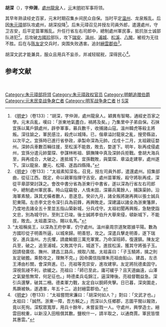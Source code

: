 '''胡深'''（{{bd|1315年||1367年|catIdx=H}}），字'''仲淵'''，[[處州|處州]][[龍泉|龍泉]]人，[[元|元]]末[[明|明]]初军事将领。

其早年熟读经史百家，元末时期召集乡间民众自保。当时平定[[温州|温州]]、龙泉叛乱。后因[[朱元璋|朱元璋]]部队攻處州，胡深投降<ref>《[[明史|明史]]》（卷133）：“胡深，字仲淵，處州龍泉人。穎異有智略，通經史百家之學。元末兵亂，嘆曰：「浙東地氣盡白，禍將及矣。」乃集里中子弟自保。石抹宜孫以萬戶鎮處州，辟參軍事，募兵數千，收捕諸山寇。溫州韓虎等殺主將叛。深往諭之，軍民感泣，殺虎以城降。已，偕章溢討龍泉之亂，搜旁縣盜，以次平之。宜孫時已進行省參政，承製命深為元帥。戊戌十二月，太祖親征婺州。深帥兵車數百輛往援，至松溪不能救，敗去，婺遂下。明年，耿再成侵處州，宜孫分遣元帥葉琛、參謀林彬祖、鎮撫陳中真及深帥兵拒戰。會胡大海兵至，與再成合，大破之，進抵城下。宜孫戰敗，與葉琛、章溢走建寧，處州遂下。深以龍泉、慶元、松陽、遂昌四縣降。”</ref>。后朱元璋召见并授左司員外郎，遣還處州，守卫吉安，后平定苗軍叛乱。升任行省左右司郎中，總制處州軍民事，抵抗张士诚部队进犯<ref>《[[明史|明史]]》（卷133）：“太祖素知深名，召見，授左司員外郎，遣還處州。招集部曲，從征江西。既定，命以親軍指揮守吉安。處州苗軍叛，殺守將耿再成，深從平章邵榮討誅之。會改中書分省為浙東行中書省，遂以深為行省左右司郎中，總制處州軍民事。時山寇竊發，人情未固，深募兵萬餘人，捕誅渠帥。沿海軍素驍，誅其尤橫者數人，患遂息。癸卯九月，諸全叛將謝再興以張士誠兵犯東陽。左丞李文忠令深引兵為前鋒，再興敗走。深建議以諸全為浙東籓屏，乃度地去諸全五十里並五指山築新城，分兵戍守。太祖初聞再興叛，急馳使詣文忠，別為城守計。至則工已竣。後士誠將李伯升大舉來侵，頓新城下，不能拔，敗去。太祖嘉深功，賜以名馬。”</ref>。后攻破[[方國珍|方國珍]]部队，攻下[[瑞安|瑞安]]、[[溫州|溫州]]、[[浦城|浦城]]、[[松溪|松溪]]、[[八閩|八閩]]，被视为无往不胜。后在与[[陈友定|陈友定]]交兵时，突围失败遇害。追封[[明朝郡公、郡侯、郡伯、縣子、縣男列表|縉雲郡伯]]<ref>“太祖稱吳王，以深為王府參軍，仍守處州。溫州豪周宗道聚眾據平陽。數為方國珍從子明善所逼，以城來歸。明善怒，攻之。深遣兵擊走明善，遂下瑞安，進兵溫州。方氏懼，請歲輸銀三萬充軍實。乃命深班師，復還鎮。陳友定兵至，破之，追至浦城，又敗其守兵，城遂下。進拔松溪，獲其守將張子玉。因請發廣信、撫州、建昌三路兵，規取八閩。太祖喜曰：「子玉驍將，擒之則友定破膽。乘勢攻之，理無不克。」因命廣信指揮朱亮祖由鉛山、建昌，左丞王溥由杉關，會深齊進。已，亮祖等克崇安，進攻建寧。友定將阮德柔固守。深視氛祲不利，欲緩之。亮祖曰：「師已至此，庸可緩乎？且天道幽遠，山澤之氣變態無常，何足征也。」時德柔兵屯錦江，逼深陣後。亮祖督戰益急。深引兵還擊，破其二柵。德柔軍力戰，友定自以銳師夾擊。日已暮，深突圍走，馬蹶被執，遂遇害，年五十二。追封縉雲郡伯。”</ref>。

胡深文武才能兼具，服众且用兵不妄杀，并减轻赋税，深得民心<ref>《[[明史|明史]]》（卷133）：“太祖嘗問宋濂曰：「胡深何如人？」對曰：「文武才也。」太祖曰：「誠然。浙東一障，吾方賴之。」而深以久任鄉郡，志圖平閩以報效，竟以死徇。深馭眾寬厚，用兵十餘年，未嘗妄戮一人。守處州，興學造士。縉雲田稅重，以新沒入田租償其數。鹽稅什一，請半取之，以通商賈。軍民皆懷其惠雲。”</ref>。

==参考文献==
{{wikisource|明史/卷133}}
<div class="references-small">
<references></references>
</div>
　　
[[Category:朱元璋部将领|Category:朱元璋部将领]]
[[Category:朱元璋政权官员|Category:朱元璋政权官员]]
[[Category:明朝追赠伯爵|Category:明朝追赠伯爵]]
[[Category:元末民变战争身亡者|Category:元末民变战争身亡者]]
[[Category:明军战争身亡者|Category:明军战争身亡者]]
[[Category:龙泉人|H]]
[[Category:胡姓|S深]]